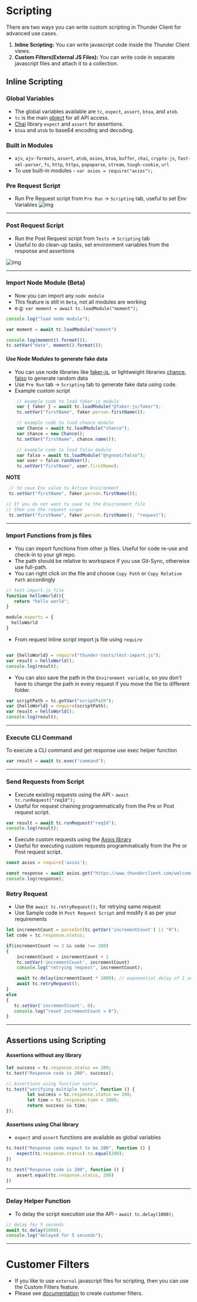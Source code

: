 # Scripting
There are two ways you can write custom scripting in Thunder Client for advanced use cases.
1. **Inline Scripting:** You can write javascript code inside the Thunder Client views.
2. **Custom Filters(External JS Files):** You can write code in separate javascript files and attach it to a collection.

## Inline Scripting

### Global Variables
- The global variables available are `tc`, `expect`, `assert`, `btoa`, and `atob`.
- `tc` is the main [object](https://github.com/thunderclient/thunder-client-support/blob/master/docs/tc-types.d.ts) for all API access.
- [Chai](https://www.chaijs.com/api/bdd/) library `expect` and `assert` for assertions.
- `btoa` and `atob` to base64 encoding and decoding.

### Built in Modules
- `ajv`, `ajv-formats`, `assert`, `atob`, `axios`, `btoa`, `buffer`, `chai`, `crypto-js`, `fast-xml-parser`, `fs`, `http`, `https`, `papaparse`, `stream`, `tough-cookie`, `url`
- To use built-in modules -  `var axios = require("axios");`

 

### Pre Request Script
- Run Pre Request script from `Pre Run` -> `Scripting` tab, useful to set Env Variables
![img](https://github.com/thunderclient/thunder-client-support/assets/8637550/3b561ec0-8657-4060-8b69-c5f5992b6dec)

------

 

### Post Request Script
- Run the Post Request script from `Tests` -> `Scripting` tab
- Useful to do clean-up tasks, set environment variables from the response and assertions

![img](https://github.com/thunderclient/thunder-client-support/assets/8637550/efb91e5d-9d0f-492b-a82d-e4bad356f655)

------

 

### Import Node Module (Beta)
- Now you can import any `node module`
- This feature is still in `Beta`, not all modules are working
- e.g:   `var moment = await tc.loadModule("moment");`
```js
console.log("load node module");

var moment = await tc.loadModule("moment")

console.log(moment().format());
tc.setVar("date", moment().format());
```

#### Use Node Modules to generate fake data
- You can use node libraries like [faker-js](https://www.npmjs.com/package/@faker-js/faker), or lightweight libraries [chance](https://www.npmjs.com/package/chance), [falso](https://www.npmjs.com/package/@ngneat/falso) to generate random data
- Use `Pre Run` tab -> `Scripting` tab to generate fake data using code.
- Example custom script
```js
    // example code to load faker-js module
    var { faker } = await tc.loadModule("@faker-js/faker");
    tc.setVar("firstName", faker.person.firstName());

    // example code to load chance module
    var Chance = await tc.loadModule("chance");
    var chance = new Chance();
    tc.setVar("firstName", chance.name());

    // example code to load falso module
    var falso = await tc.loadModule("@ngneat/falso");
    var user = falso.randUser();
    tc.setVar("firstName", user.firstName);
```
**NOTE**
```js
 // to save Env value to Active Environment
 tc.setVar("firstName", faker.person.firstName());

// If you do not want to save to the Environment file
// then use the request scope
 tc.setVar("firstName", faker.person.firstName(), "request");
```
-----
 

### Import Functions from js files
- You can import functions from other js files. Useful for code re-use and check-in to your git repo.
- The path should be relative to workspace if you use Git-Sync, otherwise use full-path. 
- You can right click on the file and choose `Copy Path` or `Copy Relative Path` accordingly 

```js
// test-import.js file
function helloWorld(){
   return "hello world";
}

module.exports = {
  helloWorld
}
```
- From request Inline script import js file using `require`
```js

var {helloWorld} = require("thunder-tests/test-import.js");
var result = helloWorld();
console.log(result);
```

- You can also save the path in the `Environment variable`, so you don't have to change the path in every request if you move the file to different folder.
```js
var scriptPath = tc.getVar("scriptPath");
var {helloWorld} = require(scriptPath);
var result = helloWorld();
console.log(result);
```
-----
 

### Execute CLI Command
To execute a CLI command and get response use exec helper function
```js
var result = await tc.exec("command");
```

------

 

### Send Requests from Script
- Execute existing requests using the API - `await tc.runRequest("reqId");`
- Useful for request chaining programmatically from the Pre or Post request script.
```js
var result = await tc.runRequest("reqId");
console.log(result);
``` 
- Execute custom requests using the [Axios library](https://axios-http.com/docs/api_intro)
- Useful for executing custom requests programmatically from the Pre or Post request script.
```js
const axios = require('axios');

const response = await axios.get("https://www.thunderclient.com/welcome");
console.log(response);

```
### Retry Request
- Use the `await tc.retryRequest();` for retrying same request
- Use Sample code in `Post Request Script` and modify it as per your requirements

```js
let incrementCount = parseInt(tc.getVar('incrementCount') || "0");
let code = tc.response.status;

if(incrementCount <= 3 && code !== 200)
{
    incrementCount = incrementCount + 1
    tc.setVar('incrementCount', incrementCount)
    console.log("retrying request", incrementCount);

    await tc.delay(incrementCount * 1000); // exponential delay of 1 secs
    await tc.retryRequest();
}
else
{
   tc.setVar('incrementCount', 0);
   console.log("reset incrementCount = 0");
}
```

------

 
## Assertions using Scripting

#### Assertions without any library

```js
let success = tc.response.status == 200;
tc.test("Response code is 200", success);

// Assertions using function syntax
tc.test("verifying multiple tests", function () {
        let success = tc.response.status == 200;
        let time = tc.response.time < 1000;
        return success && time;
});
```
#### Assertions using Chai library
- `expect` and `assert` functions are available as global variables
```js
tc.test("Response code expect to be 200", function () {
    expect(tc.response.status).to.equal(200);
})

tc.test("Response code is 200", function () {
    assert.equal(tc.response.status, 200)
})
```
------

 

### Delay Helper Function
- To delay the script execution use the API - `await tc.delay(1000);`
```js
// delay for 5 seconds
await tc.delay(5000);
console.log("delayed for 5 seconds");
```
------


 
# Customer Filters
- If you like to use `external` javascript files for scripting, then you can use the Custom Filters feature.
- Please see [documentation](custom-filters) to create customer filters.


 





